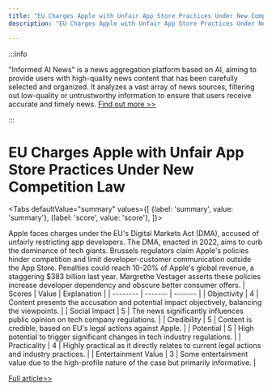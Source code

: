 ```yaml
---
title: "EU Charges Apple with Unfair App Store Practices Under New Competition Law"
description: "EU Charges Apple with Unfair App Store Practices Under New Competition Law"

---
```



:::info

"Informed AI News" is a news aggregation platform based on AI, aiming to provide users with high-quality news content that has been carefully selected and organized. It analyzes a vast array of news sources, filtering out low-quality or untrustworthy information to ensure that users receive accurate and timely news.  [Find out more >>](/)

:::

# EU Charges Apple with Unfair App Store Practices Under New Competition Law


<Tabs
	defaultValue="summary"
	values={[
	{label: 'summary', value: 'summary'},
	{label: 'score', value: 'score'},
]}>
<TabItem value="summary">


Apple faces charges under the EU's Digital Markets Act (DMA), accused of unfairly restricting app developers. The DMA, enacted in 2022, aims to curb the dominance of tech giants. Brussels regulators claim Apple's policies hinder competition and limit developer-customer communication outside the App Store. Penalties could reach 10-20% of Apple's global revenue, a staggering $383 billion last year. Margrethe Vestager asserts these policies increase developer dependency and obscure better consumer offers.
</TabItem>
<TabItem value="score">
	| Scores     | Value   | Explanation |
	| -------- | ------- | ------- |
	| Objectivity  | 4    | Content presents the accusation and potential impact objectively, balancing the viewpoints.    |
	| Social Impact | 5     | The news significantly influences public opinion on tech company regulations.    |
	| Credibility    | 5    | Content is credible, based on EU's legal actions against Apple.    |
	| Potential    | 5    | High potential to trigger significant changes in tech industry regulations.    |
	| Practicality    | 4    | Highly practical as it directly relates to current legal actions and industry practices.    |
	| Entertainment Value    | 3    | Some entertainment value due to the high-profile nature of the case but primarily informative.    |
</TabItem>
</Tabs>

[Full article>>](https://apple.slashdot.org/story/24/06/24/0856211/apples-app-store-policies-charged-under-new-eu-competition-law?utm_source=rss1.0mainlinkanon&utm_medium=feed)

